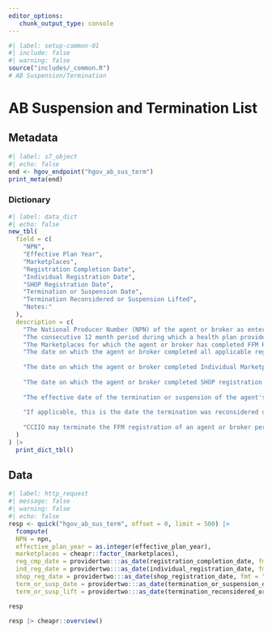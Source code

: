 ```yaml
---
editor_options: 
   chunk_output_type: console
---
```


```r
#| label: setup-common-01
#| include: false
#| warning: false
source("includes/_common.R")
# AB Suspension/Termination
```

# AB Suspension and Termination List {#sec-absus}

## Metadata

```r
#| label: s7_object
#| echo: false
end <- hgov_endpoint("hgov_ab_sus_term")
print_meta(end)
```

### Dictionary

```r
#| label: data_dict
#| echo: false
new_tbl(
  field = c(
    "NPN", 
    "Effective Plan Year", 
    "Marketplaces",
    "Registration Completion Date",
    "Individual Registration Date",
    "SHOP Registration Date",
    "Termination or Suspension Date",
    "Termination Reconsidered or Suspension Lifted",
    "Notes:"
  ),
  description = c(
    "The National Producer Number (NPN) of the agent or broker as entered by the agent or broker on the Marketplace Learning Management System (MLMS) as part of FFM registration. This column includes personal NPNs entered by agents and brokers, in addition to NPNs of business entities and web-brokers, when agents and brokers self-identify as the authorized representative of a business entity and/or web-broker.*",
    "The consecutive 12 month period during which a health plan provides coverage for health benefits, described at 45 CFR 155.20. A plan year may be a calendar year or otherwise.",
    "The Marketplaces for which the agent or broker has completed FFM Registration. 'Individual' indicates that the agent or broker has completed FFM Registration for the Individual Marketplace; 'SHOP' indicates that the agent or broker has completed FFM Registration for the SHOP Marketplace; 'Both' indicates that the agent or broker has completed FFM Registration for both Marketplaces. Consistent with 45 CFR 155.220(l), the FFM registration requirements also extends to agents and brokers participating in State-based Marketplaces on the Federal Platform.",
    "The date on which the agent or broker completed all applicable registration requirements (e.g., training, testing, signing the Marketplace Agreement(s), and identity proofing) to participate in a Federally-facilitated Marketplace or State-based Marketplace on the Federal Platform for the applicable plan year. If the agent or broker is participating in both Marketplaces (Individual and SHOP), but completed the registration requirements for each Marketplace on two different dates, this date represents the earlier of the two dates.",
    
    "The date on which the agent or broker completed Individual Marketplace registration requirements (i.e., training, testing, signing the Marketplace Agreement and identity proofing) to participate in the Individual Marketplace for the applicable plan year.",
    
    "The date on which the agent or broker completed SHOP registration requirements (i.e., signing the Marketplace Agreement and identity proofing) to participate in the SHOP Marketplace for the applicable plan year.",
    
    "The effective date of the termination or suspension of the agent's or broker's Individual and/or Small Business Health Options Program (SHOP) Marketplace registration and Marketplace agreement(s). During the suspension period and upon termination, the agent or broker is not permitted to assist with or facilitate enrollment of qualified individuals, qualified employers, or qualified employees in coverage in a manner that constitutes enrollment through the Marketplaces, or permitted to assist individuals in applying for advance payments of the premium tax credit and cost-sharing reductions for qualified health plans (QHPs) offered through the Marketplaces. The agent or broker must continue to protect any personally identifiable information accessed during the term of its Marketplace agreement(s). Termination and suspension are described in regulation at 45 CFR 155.220(f)-(g).",
    
    "If applicable, this is the date the termination was reconsidered or the suspension lifted. After this date, the agent or broker may assist with or facilitate enrollment of qualified individuals, qualified employers, or qualified employees in coverage in a manner that constitutes enrollment through the Marketplaces, or assist individuals in applying for advance payments of the premium tax credit and cost-sharing reductions for qualified health plans (QHPs) offered through the Marketplaces, under the terms of their reinstated Marketplace agreement(s).",
    
    "CCIIO may terminate the FFM registration of an agent or broker per authority provided in 45 CFR 155.220(g). FFM Registration takes place on the CMS Enterprise Portal, where agents and brokers create an FFM User Account, complete identity proofing, and complete applicable training through either a CMS-approved third-party vendor or the Marketplace Learning Management System (MLMS) provided by CMS. In addition, all agents and brokers must electronically sign the applicable Marketplace Agreement(s) on the MLMS. The applicable state(s) should be contacted to confirm the licensure status of an agent and broker."
  )
) |> 
  print_dict_tbl()
```

## Data

```r
#| label: http_request
#| message: false
#| warning: false
#| echo: false
resp <- quick("hgov_ab_sus_term", offset = 0, limit = 500) |> 
  fcompute(
  NPN = npn,
  effective_plan_year = as.integer(effective_plan_year),
  marketplaces = cheapr::factor_(marketplaces),
  reg_cmp_date = providertwo:::as_date(registration_completion_date, fmt = "%m/%d/%Y"),
  ind_reg_date = providertwo:::as_date(individual_registration_date, fmt = "%m/%d/%Y"),
  shop_reg_date = providertwo:::as_date(shop_registration_date, fmt = "%m/%d/%Y"),
  term_or_susp_date = providertwo:::as_date(termination_or_suspension_date, fmt = "%m/%d/%Y"),
  term_or_susp_lift = providertwo:::as_date(termination_reconsidered_or_suspension_lifted, fmt = "%m/%d/%Y"))

resp

resp |> cheapr::overview()
```
